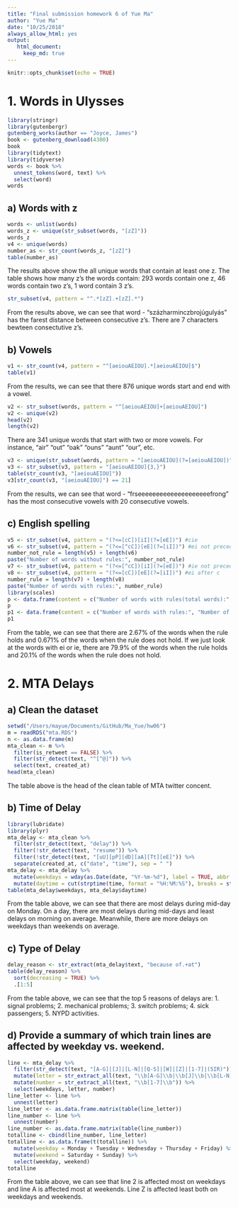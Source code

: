 ```yaml
---
title: "Final submission homework 6 of Yue Ma"
author: "Yue Ma"
date: "10/25/2018"
always_allow_html: yes
output: 
   html_document:
     keep_md: true
---
```


```r
knitr::opts_chunk$set(echo = TRUE)
```

# 1. Words in Ulysses

```r
library(stringr)
library(gutenbergr)
gutenberg_works(author == "Joyce, James")
book <- gutenberg_download(4300)
book
library(tidytext)
library(tidyverse)
words <- book %>%
  unnest_tokens(word, text) %>%
  select(word)
words
```

## a) Words with z

```r
words <- unlist(words)
words_z <- unique(str_subset(words, "[zZ]"))
words_z
v4 <- unique(words)
number_as <- str_count(words_z, "[zZ]")
table(number_as)
```

The results above show the all unique words that contain at least one z.
The table shows how many z's the words contain: 293 words contain one z, 46 words contain two z's, 1 word contain 3 z's.

```r
str_subset(v4, pattern = "^.*[zZ].+[zZ].*")
```
From the results above, we can see that word - "százharminczbrojúgulyás" has the farest distance between consecutive z's. There are 7 characters bewteen consectutive z's.

## b) Vowels
```r
v1 <- str_count(v4, pattern = "^[aeiouAEIOU].*[aeiouAEIOU]$")
table(v1)
```

From the results, we can see that there 876 unique words start and end with a vowel.

```r
v2 <- str_subset(words, pattern = "^[aeiouAEIOU]+[aeiouAEIOU]")
v2 <- unique(v2)
head(v2)
length(v2)
```

There are 341 unique words that start with two or more vowels. For instance,  "air"  "out"  "oak"  "ouns" "aunt" "our", etc.

```r
v3 <- unique(str_subset(words, pattern = "[aeiouAEIOU](?=[aeiouAEIOU])"))
v3 <- str_subset(v3, pattern = "[aeiouAEIOU]{3,}")
table(str_count(v3, "[aeiouAEIOU]"))
v3[str_count(v3, "[aeiouAEIOU]") == 21]
```

From the results, we can see that word - "frseeeeeeeeeeeeeeeeeeeefrong" has the most consecutive vowels with 20 consecutive vowels.

## c) English spelling

```r
v5 <- str_subset(v4, pattern = "(?<=[cC])[iI](?=[eE])") #cie
v6 <- str_subset(v4, pattern = "(?<=[^cC])[eE](?=[iI])") #ei not preceded by c
number_not_rule = length(v5) + length(v6)
paste("Number of words without rules:", number_not_rule)
v7 <- str_subset(v4, pattern = "(?<=[^cC])[iI](?=[eE])") #ie not preceded by c
v8 <- str_subset(v4, pattern = "(?<=[cC])[eE](?=[iI])") #ei after c
number_rule = length(v7) + length(v8)
paste("Number of words with rules:", number_rule)
library(scales)
p <- data.frame(content = c("Number of words with rules(total words):", "Number of words without rules(total words):"), proportion = c(percent(number_rule/length(v4)), percent(number_not_rule/length(v4))))
p
p1 <- data.frame(content = c("Number of words with rules:", "Number of words without rules:"), proportion = c(percent(number_rule/(number_rule + number_not_rule)), percent(number_not_rule/(number_rule + number_not_rule))))
p1
```

From the table, we can see that there are 2.67% of the words when the rule holds and 0.671% of the words when the rule does not hold.
If we just look at the words with ei or ie, there are 79.9% of the words when the rule holds and 20.1% of the words when the rule does not hold.

# 2. MTA Delays

## a) Clean the dataset

```r
setwd("/Users/mayue/Documents/GitHub/Ma_Yue/hw06")
m = readRDS("mta.RDS")
n <- as.data.frame(m)
mta_clean <- m %>%
  filter(is_retweet == FALSE) %>%
  filter(str_detect(text, "^[^@]")) %>%
  select(text, created_at)
head(mta_clean)
```

The table above is the head of the clean table of MTA twitter concent.

## b) Time of Delay

```r
library(lubridate)
library(plyr)
mta_delay <- mta_clean %>%
  filter(str_detect(text, "delay")) %>%
  filter(!str_detect(text, "resume")) %>%
  filter(!str_detect(text, "[uU][pP][dD][aA][Tt][eE]")) %>%
  separate(created_at, c("date", "time"), sep = " ") 
mta_delay <- mta_delay %>%
  mutate(weekdays = wday(as.Date(date, "%Y-%m-%d"), label = TRUE, abbr = FALSE)) %>%
  mutate(daytime = cut(strptime(time, format = "%H:%M:%S"), breaks = strptime(c("00:00:00", "06:00:00", "10:00:00", "15:00:00", "18:00:00", "22:00:00", "23:59:59"), format = "%H:%M:%S"), labels = c("night", "mornings", "mid-day", "afternoon", "evening", "night"), include.lowest = TRUE, right = FALSE))
table(mta_delay$weekdays, mta_delay$daytime)
```

From the table above, we can see that there are most delays during mid-day on Monday. On a day, there are most delays during mid-days and least delays on morning on average. Meanwhile, there are more delays on weekdays than weekends on average.

## c) Type of Delay

```r
delay_reason <- str_extract(mta_delay$text, "because of.+at")
table(delay_reason) %>%
  sort(decreasing = TRUE) %>%
  .[1:5]
```
From the table above, we can see that the top 5 reasons of delays are:
1. signal problems;
2. mechanical problems;
3. switch problems;
4. sick passengers;
5. NYPD activities.

## d) Provide a summary of which train lines are affected by weekday vs. weekend.
```r
line <- mta_delay %>%
  filter(str_detect(text, "[A-G]|[J]|[L-N]|[Q-S]|[W]|[Z]|[1-7]|(SIR)")) %>%
  mutate(letter = str_extract_all(text, "\\b[A-G]\\b|\\b[J]\\b|\\b[L-N]\\b|\\b[Q-S]\\b|\\b[W]\\b|\\b[Z]\\b|\\b(SIR)\\b")) %>%
  mutate(number = str_extract_all(text, "\\b[1-7]\\b")) %>%
  select(weekdays, letter, number)
line_letter <- line %>%
  unnest(letter)
line_letter <- as.data.frame.matrix(table(line_letter)) 
line_number <- line %>%
  unnest(number)
line_number <- as.data.frame.matrix(table(line_number))
totalline <- cbind(line_number, line_letter) 
totalline <- as.data.frame(t(totalline)) %>%
  mutate(weekday = Monday + Tuesday + Wednesday + Thursday + Friday) %>%
  mutate(weekend = Saturday + Sunday) %>%
  select(weekday, weekend)
totalline
```

From the table above, we can see that line 2 is affected most on weekdays and line A is affected most at weekends. Line Z is affected least both on weekdays and weekends.

